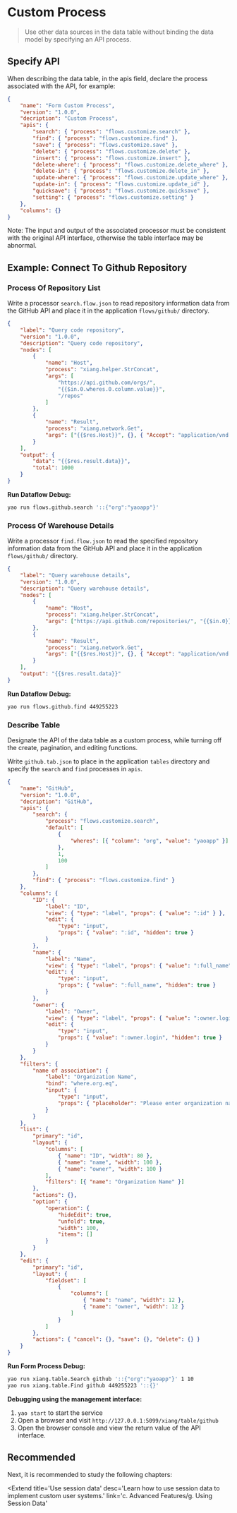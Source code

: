 # Custom Process

<blockquote>

Use other data sources in the data table without binding the data model by specifying an API process.

</blockquote>

## Specify API

When describing the data table, in the apis field, declare the process associated with the API, for example:

```json
{
	"name": "Form Custom Process",
	"version": "1.0.0",
	"decription": "Custom Process",
	"apis": {
		"search": { "process": "flows.customize.search" },
		"find": { "process": "flows.customize.find" },
		"save": { "process": "flows.customize.save" },
		"delete": { "process": "flows.customize.delete" },
		"insert": { "process": "flows.customize.insert" },
		"delete-where": { "process": "flows.customize.delete_where" },
		"delete-in": { "process": "flows.customize.delete_in" },
		"update-where": { "process": "flows.customize.update_where" },
		"update-in": { "process": "flows.customize.update_id" },
		"quicksave": { "process": "flows.customize.quicksave" },
		"setting": { "process": "flows.customize.setting" }
	},
	"columns": {}
}
```

<Notice type='warning'>
	Note: The input and output of the associated processor must be consistent with the original
	API interface, otherwise the table interface may be abnormal.
</Notice>

## Example: Connect To Github Repository

### Process Of Repository List

Write a processor `search.flow.json` to read repository information data from the GitHub API and place it in the application `flows/github/` directory.

<Detail title="View source code">

```json
{
	"label": "Query code repository",
	"version": "1.0.0",
	"description": "Query code repository",
	"nodes": [
		{
			"name": "Host",
			"process": "xiang.helper.StrConcat",
			"args": [
				"https://api.github.com/orgs/",
				"{{$in.0.wheres.0.column.value}}",
				"/repos"
			]
		},
		{
			"name": "Result",
			"process": "xiang.network.Get",
			"args": ["{{$res.Host}}", {}, { "Accept": "application/vnd.github.v3+json" }]
		}
	],
	"output": {
		"data": "{{$res.result.data}}",
		"total": 1000
	}
}
```

</Detail>

**Run Dataflow Debug:**

```bash
yao run flows.github.search '::{"org":"yaoapp"}'
```

### Process Of Warehouse Details  

Write a processor `find.flow.json` to read the specified repository information data from the GitHub API and place it in the application `flows/github/` directory.

<Detail title="View source code">

```json
{
	"label": "Query warehouse details",
	"version": "1.0.0",
	"description": "Query warehouse details",
	"nodes": [
		{
			"name": "Host",
			"process": "xiang.helper.StrConcat",
			"args": ["https://api.github.com/repositories/", "{{$in.0}}"]
		},
		{
			"name": "Result",
			"process": "xiang.network.Get",
			"args": ["{{$res.Host}}", {}, { "Accept": "application/vnd.github.v3+json" }]
		}
	],
	"output": "{{$res.result.data}}"
}
```

</Detail>

**Run Dataflow Debug:**

```bash
yao run flows.github.find 449255223
```

### Describe Table

Designate the API of the data table as a custom process, while turning off the create, pagination, and editing functions.

Write `github.tab.json` to place in the application `tables` directory and specify the `search` and `find` processes in `apis`.

<Detail title="View source code">

```json
{
	"name": "GitHub",
	"version": "1.0.0",
	"decription": "GitHub",
	"apis": {
		"search": {
			"process": "flows.customize.search",
			"default": [
				{
					"wheres": [{ "column": "org", "value": "yaoapp" }]
				},
				1,
				100
			]
		},
		"find": { "process": "flows.customize.find" }
	},
	"columns": {
		"ID": {
			"label": "ID",
			"view": { "type": "label", "props": { "value": ":id" } },
			"edit": {
				"type": "input",
				"props": { "value": ":id", "hidden": true }
			}
		},
		"name": {
			"label": "Name",
			"view": { "type": "label", "props": { "value": ":full_name" } },
			"edit": {
				"type": "input",
				"props": { "value": ":full_name", "hidden": true }
			}
		},
		"owner": {
			"label": "Owner",
			"view": { "type": "label", "props": { "value": ":owner.login" } },
			"edit": {
				"type": "input",
				"props": { "value": ":owner.login", "hidden": true }
			}
		}
	},
	"filters": {
		"name of association": {
			"label": "Organization Name",
			"bind": "where.org.eq",
			"input": {
				"type": "input",
				"props": { "placeholder": "Please enter organization name" }
			}
		}
	},
	"list": {
		"primary": "id",
		"layout": {
			"columns": [
				{ "name": "ID", "width": 80 },
				{ "name": "name", "width": 100 },
				{ "name": "owner", "width": 100 }
			],
			"filters": [{ "name": "Organization Name" }]
		},
		"actions": {},
		"option": {
			"operation": {
				"hideEdit": true,
				"unfold": true,
				"width": 100,
				"items": []
			}
		}
	},
	"edit": {
		"primary": "id",
		"layout": {
			"fieldset": [
				{
					"columns": [
						{ "name": "name", "width": 12 },
						{ "name": "owner", "width": 12 }
					]
				}
			]
		},
		"actions": { "cancel": {}, "save": {}, "delete": {} }
	}
}
```

</Detail>

**Run Form Process Debug:**

```bash
yao run xiang.table.Search github '::{"org":"yaoapp"}' 1 10
yao run xiang.table.Find github 449255223 '::{}'
```

**Debugging using the management interface:**

1. `yao start` to start the service
2. Open a browser and visit `http://127.0.0.1:5099/xiang/table/github`
3. Open the browser console and view the return value of the API interface.

## Recommended

Next, it is recommended to study the following chapters:

<Extend
	title='Use session data'
	desc='Learn how to use session data to implement custom user systems.'
	link='c. Advanced Features/g. Using Session Data'
></Extend>

<Div style={{ display: 'flex', justifyContent: 'space-between' }}>
	<Link
		type='prev'
		title='Table data preprocessing'
		link='c. Advanced Features/e. Tabular Data Preprocessing'
	></Link>
	<Link
		type='next'
		title='Use session data'
		link='c. Advanced Features/g. Using Session Data'
	></Link>
</Div>
